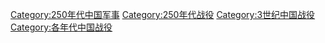 [[Category:250年代中国军事|Category:250年代中国军事]]
[[Category:250年代战役|Category:250年代战役]]
[[Category:3世纪中国战役|Category:3世纪中国战役]]
[[Category:各年代中国战役|Category:各年代中国战役]]